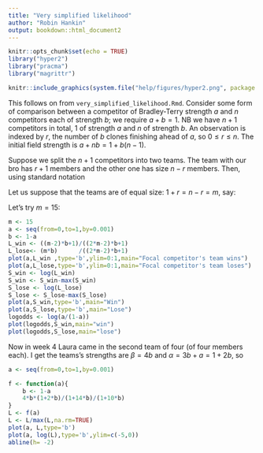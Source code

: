 ```yaml
---
title: "Very simplified likelihood"
author: "Robin Hankin"
output: bookdown::html_document2
---
```


```r
knitr::opts_chunk$set(echo = TRUE)
library("hyper2")
library("pracma")
library("magrittr")
```

```r
knitr::include_graphics(system.file("help/figures/hyper2.png", package = "hyper2"))
```

This follows on from `very_simplified_likelihood.Rmd`.  Consider some
form of comparison between a competitor of Bradley-Terry strength $a$
and $n$ competitors each of strength $b$; we require $a+b=1$.  NB we
have $n+1$ competitors in total, 1 of strength $a$ and $n$ of strength
$b$.  An observation is indexed by $r$, the number of $b$ clones
finishing ahead of $a$, so $0\leqslant r\leqslant n$.  The initial
field strength is $a+nb=1+b(n-1)$.


Suppose we split the $n+1$ competitors into two teams.  The team with
our bro has $r+1$ members and the other one has size $n-r$ members.
Then, using standard notation

\begin{equation}
\frac{a+rb;(n-r)b}{a+nb}
\end{equation}

Let us suppose that the teams are of equal size:  $1+r=n-r=m$, say:

\begin{equation}=
\frac{a+(m-1)b;mb}{a+(2m-1)b}=\frac{mb (a-b); mb}{2mb+(a-b)}=\frac{(m-2)b+1;mb}{(2m-2)b+1}
\end{equation}

Let's try $m=15$:

```r
m <- 15
a <- seq(from=0,to=1,by=0.001)
b <- 1-a
L_win <- ((m-2)*b+1)/((2*m-2)*b+1)
L_lose<- (m*b)      /((2*m-2)*b+1)
plot(a,L_win ,type='b',ylim=0:1,main="Focal competitor's team wins")
plot(a,L_lose,type='b',ylim=0:1,main="Focal competitor's team loses")
S_win <- log(L_win)
S_win <- S_win-max(S_win)
S_lose <- log(L_lose)
S_lose <- S_lose-max(S_lose)
plot(a,S_win,type='b',main="Win")
plot(a,S_lose,type='b',main="Lose")
logodds <- log(a/(1-a))
plot(logodds,S_win,main="win")
plot(logodds,S_lose,main="lose")
```


Now in week 4 Laura came in the second team of four (of four members
each).  I get the teams's strengths are $\beta=4b$ and
$\alpha=3b+a=1+2b$, so

\begin{eqnarray}
L &=& \frac{\alpha}{3\alpha+\beta}\cdot\frac{\beta}{2\alpha+\beta}\\
  &=& \frac{4b}{12b + (1+2b)}\cdot\frac{1+2b}{8b+(1+2b)}\\
  &=& \frac{4b}{1+14b}\cdot\frac{1+2b}{1+10b}
\end{eqnarray}


```r
a <- seq(from=0,to=1,by=0.001)

f <- function(a){
    b <- 1-a    
    4*b*(1+2*b)/(1+14*b)/(1+10*b)
}
L <- f(a)
L <- L/max(L,na.rm=TRUE)
plot(a, L,type='b')
plot(a, log(L),type='b',ylim=c(-5,0))
abline(h= -2)
```

